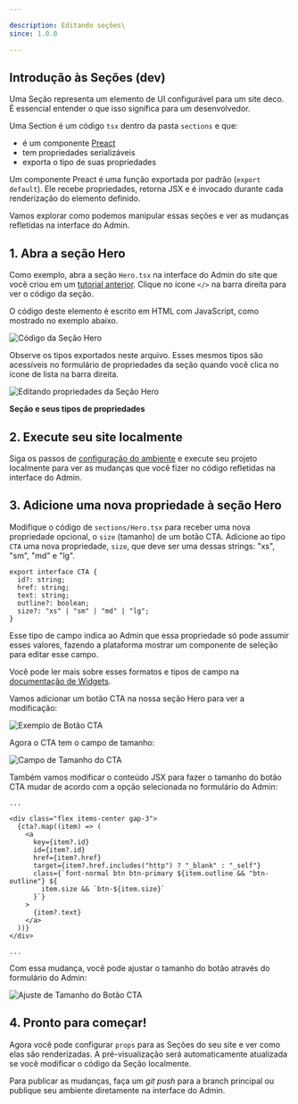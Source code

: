 ```yaml
---

description: Editando seções\
since: 1.0.0

---
```


## Introdução às Seções (dev)

Uma Seção representa um elemento de UI configurável para um site deco. É
essencial entender o que isso significa para um desenvolvedor.

Uma Section é um código `tsx` dentro da pasta `sections` e que:

- é um componente [Preact](https://preactjs.com/)
- tem propriedades serializáveis
- exporta o tipo de suas propriedades

Um componente Preact é uma função exportada por padrão (`export default`). Ele
recebe propriedades, retorna JSX e é invocado durante cada renderização do
elemento definido.

Vamos explorar como podemos manipular essas seções e ver as mudanças refletidas
na interface do Admin.

## 1. Abra a seção Hero

Como exemplo, abra a seção `Hero.tsx` na interface do Admin do site que você
criou em um [tutorial anterior](https://deco.cx/docs/pt/getting-started/creating-a-site).
Clique no ícone `</>` na barra direita para ver o código da seção.

O código deste elemento é escrito em HTML com JavaScript, como mostrado no
exemplo abaixo.

![Código da Seção Hero](https://deco.cx/docs/editable-section/hero-section-code.png)

Observe os tipos exportados neste arquivo. Esses mesmos tipos são acessíveis no
formulário de propriedades da seção quando você clica no ícone de lista na barra
direita.

![Editando propriedades da Seção Hero](https://deco.cx/docs/editable-section/section-props.png)

**Seção e seus tipos de propriedades**

## 2. Execute seu site localmente

Siga os passos de [configuração do ambiente](https://deco.cx/docs/pt/developing-guide/setup) e
execute seu projeto localmente para ver as mudanças que você fizer no código
refletidas na interface do Admin.

## 3. Adicione uma nova propriedade à seção Hero

Modifique o código de `sections/Hero.tsx` para receber uma nova propriedade
opcional, o `size` (tamanho) de um botão CTA. Adicione ao tipo `CTA` uma nova
propriedade, `size`, que deve ser uma dessas strings: "xs", "sm", "md" e "lg".

```tsx
export interface CTA {
  id?: string;
  href: string;
  text: string;
  outline?: boolean;
  size?: "xs" | "sm" | "md" | "lg";
}
```

Esse tipo de campo indica ao Admin que essa propriedade só pode assumir esses
valores, fazendo a plataforma mostrar um componente de seleção para editar esse
campo.

Você pode ler mais sobre esses formatos e tipos de campo na
[documentação de Widgets](https://deco.cx/docs/pt/developing-capabilities/section-properties/widgets).

Vamos adicionar um botão CTA na nossa seção Hero para ver a modificação:

![Exemplo de Botão CTA](https://deco.cx/docs/editable-section/cta-button-example.png)

Agora o CTA tem o campo de tamanho:

![Campo de Tamanho do CTA](https://deco.cx/docs/editable-section/cta-size-field.png)

Também vamos modificar o conteúdo JSX para fazer o tamanho do botão CTA mudar de
acordo com a opção selecionada no formulário do Admin:

```tsx
...

<div class="flex items-center gap-3">
  {cta?.map((item) => (
    <a
      key={item?.id}
      id={item?.id}
      href={item?.href}
      target={item?.href.includes("http") ? "_blank" : "_self"}
      class={`font-normal btn btn-primary ${item.outline && "btn-outline"} ${
        item.size && `btn-${item.size}`
      }`}
    >
      {item?.text}
    </a>
  ))}
</div>

...
```

Com essa mudança, você pode ajustar o tamanho do botão através do formulário do
Admin:

![Ajuste de Tamanho do Botão CTA](https://deco.cx/docs/editable-section/cta-button-size-adjustment.gif)

## 4. Pronto para começar!

Agora você pode configurar `props` para as Seções do seu site e ver como elas
são renderizadas. A pré-visualização será automaticamente atualizada se você
modificar o código da Seção localmente.

Para publicar as mudanças, faça um _git push_ para a branch principal ou
publique seu ambiente diretamente na interface do Admin.
